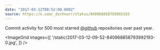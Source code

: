 ```yaml
---
date: "2017-03-12T09:52:00.000Z"
source: https://x.com/_dschnurr/status/840968858793992193
---
```



Commit activity for 500 most starred [@github](https://x.com/github) repositories over past year.

<ImageGrid
  images={[
    '/static/2017-03-12-09-52-840968858793992193-0.jpg',
  ]}
/>